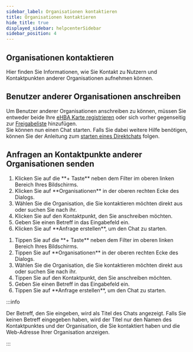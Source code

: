 ```yaml
---
sidebar_label: Organisationen kontaktieren
title: Organisationen kontaktieren
hide_title: true
displayed_sidebar: helpcenterSidebar
sidebar_position: 4
---
```



<div class="hero hero--primary">
  <div class="container">
    <h2 class="hero__title">Organisationen kontaktieren</h2>
    <p class="hero__subtitle">Hier finden Sie Informationen, wie Sie Kontakt zu Nutzern und Kontaktpunkten anderer Organisationen aufnehmen können.</p>
  </div>
</div>

## Benutzer anderer Organisationen anschreiben

Um Benutzer anderer Organisationen anschreiben zu können, müssen Sie entweder beide Ihre [eHBA Karte registrieren](./use-ehba#ehba-karte-registrieren) oder sich vorher gegenseitig zur [Freigabeliste](./approval-list) hinzufügen.\
Sie können nun einen Chat starten. Falls Sie dabei weitere Hilfe benötigen, können Sie der Anleitung zum [starten eines Direktchats](../using-famedly/chats#direktchat-starten) folgen.   

## Anfragen an Kontaktpunkte anderer Organisationen senden

<Tabs>
  <TabItem value="desktop" label="Desktop" default>
  <ol>
    <li>Klicken Sie auf die **+ Taste** neben dem Filter im oberen linken Bereich Ihres Bildschirms.</li>
    <li>Klicken Sie auf **Organisationen** in der oberen rechten Ecke des Dialogs.</li>
    <li>Wählen Sie die Organisation, die Sie kontaktieren möchten direkt aus oder suchen Sie nach ihr.</li>
    <li>Klicken Sie auf den Kontaktpunkt, den Sie anschreiben möchten.</li>
    <li>Geben Sie einen Betreff in das Eingabefeld ein.</li>
    <li>Klicken Sie auf **Anfrage erstellen**, um den Chat zu starten.</li>
  </ol>
  </TabItem>
  <TabItem value="mobil" label="Mobil">
  <ol>
    <li>Tippen Sie auf die **+ Taste** neben dem Filter im oberen linken Bereich Ihres Bildschirms.</li>
    <li>Tippen Sie auf **Organisationen** in der oberen rechten Ecke des Dialogs.</li>
    <li>Wählen Sie die Organisation, die Sie kontaktieren möchten direkt aus oder suchen Sie nach ihr.</li>
    <li>Tippen Sie auf den Kontaktpunkt, den Sie anschreiben möchten.</li>
    <li>Geben Sie einen Betreff in das Eingabefeld ein.</li>
    <li>Tippen Sie auf **Anfrage erstellen**, um den Chat zu starten.</li>
  </ol>
  </TabItem>
</Tabs>

:::info

Der Betreff, den Sie eingeben, wird als Titel des Chats angezeigt. Falls Sie keinen Betreff eingegeben haben, wird der Titel nur den Namen des Kontaktpunktes und der Organisation, die Sie kontaktiert haben und die Web-Adresse Ihrer Organisation anzeigen.  

:::
